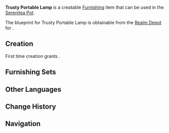 {{Furnishing Infobox
|id             = 363101
|image          = Item Trusty Portable Lamp.png
|category       = Ornaments
|subcategory    = Lighting
|rarity         = 3
|adeptal_energy = 60
|load           = 85
|reduced_load   = 64
|description    = A light and practical lamp that gives off a warm light and shines for a long time, but which also attracts the curiosity of the children.<br />No thanks to the [[Kaeya|Cavalry Captain]]'s jests, a rather morbid children's tale exists in Mondstadt concerning these lamps. The nuns have had to explain to the kids that no, these lanterns do not contain the imprisoned souls of [[Wildlife#Fireflies|fireflies]].
|blueprint      = [[Realm Depot]]
}}
'''Trusty Portable Lamp''' is a creatable [[Furnishing]] item that can be used in the [[Serenitea Pot]].

The blueprint for Trusty Portable Lamp is obtainable from the [[Realm Depot]] for {{Item|Realm Currency|24|x=160}}.

==Creation==
First time creation grants {{Item|Trust|24|x=60}}.
{{Recipe
|type = Creation
|time = 14h
|Iron Chunk = 8
|sort = Iron Chunk
}}

==Furnishing Sets==
{{Craft Usage}}

==Other Languages==
{{Other Languages|default_hidden = 1
|en      = Trusty Portable Lamp
|zhs     = 恒亮不熄的提灯
|zhs_rm  = Héngliàngbùxī de Tí​dēng
|zht     = 恆亮不熄的提燈
|zht_rm  = Héngliàngbùxī de Tí​dēng
|ja      = 光り続く提灯
|ja_rm   = Hikaritsuzuku Chouchin
|ko      = 꺼지지 않는 휴대용 등불
|ko_rm   = Kkeojiji Anneun Hyudaeyong Deungbul
|es      = Lámpara portátil inapagable
|fr      = Lanterne constamment allumée
|ru      = Надёжная переносная лампа
|th      = โคมที่ไม่เคยมอดดับ
|th_rm   = 
|vi      = Đèn Treo Ánh Sáng Bất Tận
|de      = Zuverlässige tragbare Lampe
|id      = Lentera yang Tidak Pernah Padam
|pt      = Lâmpada Portátil Que Não Se Apaga
}}

==Change History==
{{Change History|1.5}}

==Navigation==
{{Furnishing Navbox/Interior|Ornaments}}
